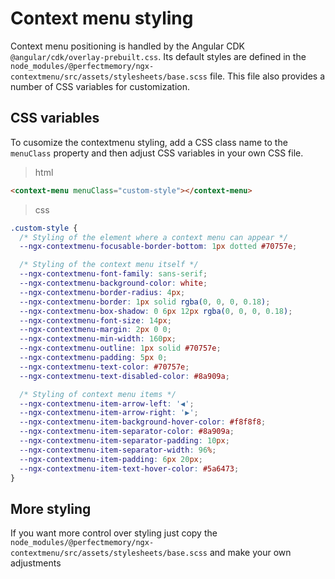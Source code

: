 
<Meta title="Context Menu/Documentation/Styling" />

# Context menu styling

Context menu positioning is handled by the Angular CDK `@angular/cdk/overlay-prebuilt.css`.
Its default styles are defined in the `node_modules/@perfectmemory/ngx-contextmenu/src/assets/stylesheets/base.scss` file.
This file also provides a number of CSS variables for customization.

## CSS variables

To cusomize the contextmenu styling, add a CSS class name to the `menuClass` property and then adjust CSS variables in your own CSS file.

> html

```html
<context-menu menuClass="custom-style"></context-menu>
```

> css

```css
.custom-style {
  /* Styling of the element where a context menu can appear */
  --ngx-contextmenu-focusable-border-bottom: 1px dotted #70757e;

  /* Styling of the context menu itself */
  --ngx-contextmenu-font-family: sans-serif;
  --ngx-contextmenu-background-color: white;
  --ngx-contextmenu-border-radius: 4px;
  --ngx-contextmenu-border: 1px solid rgba(0, 0, 0, 0.18);
  --ngx-contextmenu-box-shadow: 0 6px 12px rgba(0, 0, 0, 0.18);
  --ngx-contextmenu-font-size: 14px;
  --ngx-contextmenu-margin: 2px 0 0;
  --ngx-contextmenu-min-width: 160px;
  --ngx-contextmenu-outline: 1px solid #70757e;
  --ngx-contextmenu-padding: 5px 0;
  --ngx-contextmenu-text-color: #70757e;
  --ngx-contextmenu-text-disabled-color: #8a909a;

  /* Styling of context menu items */
  --ngx-contextmenu-item-arrow-left: '◀';
  --ngx-contextmenu-item-arrow-right: '▶';
  --ngx-contextmenu-item-background-hover-color: #f8f8f8;
  --ngx-contextmenu-item-separator-color: #8a909a;
  --ngx-contextmenu-item-separator-padding: 10px;
  --ngx-contextmenu-item-separator-width: 96%;
  --ngx-contextmenu-item-padding: 6px 20px;
  --ngx-contextmenu-item-text-hover-color: #5a6473;
}
```

## More styling

If you want more control over styling just copy the `node_modules/@perfectmemory/ngx-contextmenu/src/assets/stylesheets/base.scss` and make your own adjustments
